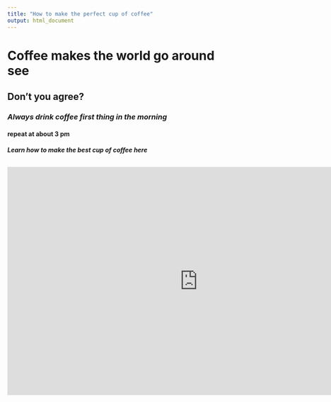 ---
title: "How to make the perfect cup of coffee"
output: html_document
---


# **Coffee makes the world go around see**


## Don't you agree?



### *Always drink coffee first thing in the morning* 

#### **repeat at about 3 pm**

##### Learn how to make the best cup of coffee here

<iframe width="860" height="515" src="https://www.youtube.com/embed/6yItCQB4V9A" frameborder="0" allow="accelerometer; autoplay; encrypted-media; gyroscope; picture-in-picture" allowfullscreen></iframe>
---

